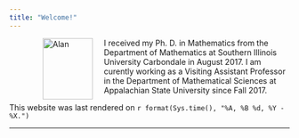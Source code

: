 ```yaml
---
title: "Welcome!"
---
```


<figure>
<img src="./images/LasWebPic.png" alt="Alan" align="left" hspace="20" style="width:90px;height:110px;">
</figure>
 
I received my Ph. D. in Mathematics  from the Department of Mathematics at Southern Illinois University Carbondale in August 2017. 
I am curently working as a Visiting Assistant Professor in the Department of Mathematical Sciences at Appalachian State University since Fall 2017.


This website was last rendered on `r format(Sys.time(), "%A, %B %d, %Y - %X.")`


* * *
